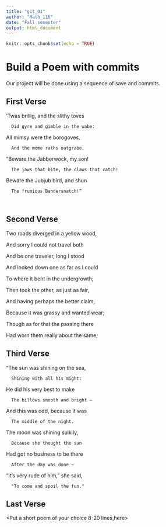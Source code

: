 ---
title: "git_01"
author: "Math_116"
date: "Fall semester"
output: html_document
---

```{r setup, include=FALSE}
knitr::opts_chunk$set(echo = TRUE)
```
# Build a Poem with commits
Our project will be done using a sequence of save and commits.

## First Verse 
<Put the first two verses of Jabberwocky by Lewis Carrol in this section>
’Twas brillig, and the slithy toves 


      Did gyre and gimble in the wabe: 


All mimsy were the borogoves, 


      And the mome raths outgrabe. 





“Beware the Jabberwock, my son! 


      The jaws that bite, the claws that catch! 


Beware the Jubjub bird, and shun 


      The frumious Bandersnatch!” 
      
      
## Second Verse

<Put the first two verses of The Road Not Taken by Robert Frost here>
Two roads diverged in a yellow wood,


And sorry I could not travel both


And be one traveler, long I stood


And looked down one as far as I could


To where it bent in the undergrowth;





Then took the other, as just as fair,


And having perhaps the better claim,


Because it was grassy and wanted wear;


Though as for that the passing there


Had worn them really about the same,

## Third Verse

<Put the first two verses of The Walrus and the Carpenter here>

"The sun was shining on the sea, 


      Shining with all his might: 


He did his very best to make 


      The billows smooth and bright — 


And this was odd, because it was 


      The middle of the night. 





The moon was shining sulkily, 


      Because she thought the sun 


Had got no business to be there 


      After the day was done — 


"It's very rude of him," she said, 


      "To come and spoil the fun." 

## Last Verse
<Put a short poem of your choice 8-20 lines,here>
